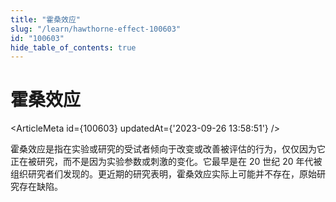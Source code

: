 ```yaml
---
title: "霍桑效应"
slug: "/learn/hawthorne-effect-100603"
id: "100603"
hide_table_of_contents: true
---
```



# 霍桑效应

<ArticleMeta id={100603} updatedAt={'2023-09-26 13:58:51'} />
<div className='border-solid border-b border-t-0 my-4 border-[var(--ifm-color-gray-300)]' />

霍桑效应是指在实验或研究的受试者倾向于改变或改善被评估的行为，仅仅因为它正在被研究，而不是因为实验参数或刺激的变化。它最早是在 20 世纪 20 年代被组织研究者们发现的。更近期的研究表明，霍桑效应实际上可能并不存在，原始研究存在缺陷。
